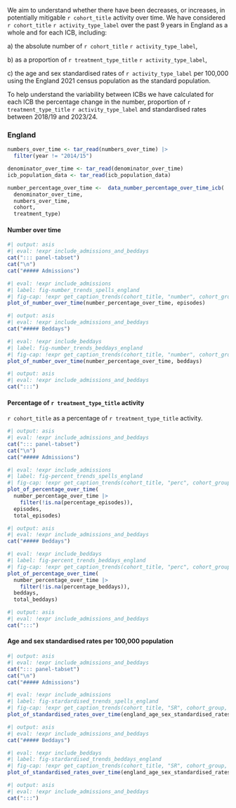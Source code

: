 We aim to understand whether there have been decreases, or increases, in potentially mitigable `r cohort_title`  activity over time. We have considered `r cohort_title` `r activity_type_label` over the past 9 years in England as a whole and for each ICB, including:

a\) the absolute number of `r cohort_title` `r activity_type_label`,

b\) as a proportion of `r treatment_type_title` `r activity_type_label`,

c\) the age and sex standardised rates of `r activity_type_label` per 100,000 using the England 2021 census population as the standard population.

To help understand the variability between ICBs we have calculated for each ICB the percentage change in the number, proportion of `r treatment_type_title` `r activity_type_label` and standardised rates between 2018/19 and 2023/24.

### England

```r
numbers_over_time <- tar_read(numbers_over_time) |>
  filter(year != "2014/15")

denominator_over_time <- tar_read(denominator_over_time)
icb_population_data <- tar_read(icb_population_data)

number_percentage_over_time <-  data_number_percentage_over_time_icb(
  denominator_over_time,
  numbers_over_time,
  cohort,
  treatment_type)
```

::: panel-tabset
#### Number over time

```r
#| output: asis
#| eval: !expr include_admissions_and_beddays
cat("::: panel-tabset")
cat("\n")
cat("##### Admissions")
```

```r
#| eval: !expr include_admissions
#| label: fig-number_trends_spells_england
#| fig-cap: !expr get_caption_trends(cohort_title, "number", cohort_group, "admissions", "England")
plot_of_number_over_time(number_percentage_over_time, episodes)
```

```r
#| output: asis
#| eval: !expr include_admissions_and_beddays
cat("##### Beddays")
```

```r
#| eval: !expr include_beddays
#| label: fig-number_trends_beddays_england
#| fig-cap: !expr get_caption_trends(cohort_title, "number", cohort_group, "beddays", "England")
plot_of_number_over_time(number_percentage_over_time, beddays)
```

```r
#| output: asis
#| eval: !expr include_admissions_and_beddays
cat(":::")
```

#### Percentage of `r treatment_type_title` activity

`r cohort_title` as a percentage of `r treatment_type_title` activity.

```r
#| output: asis
#| eval: !expr include_admissions_and_beddays
cat("::: panel-tabset")
cat("\n")
cat("##### Admissions")
```

```r
#| eval: !expr include_admissions
#| label: fig-percent_trends_spells_england
#| fig-cap: !expr get_caption_trends(cohort_title, "perc", cohort_group, "admissions", "England")
plot_of_percentage_over_time(
  number_percentage_over_time |>
    filter(!is.na(percentage_episodes)),
  episodes,
  total_episodes)
```

```r
#| output: asis
#| eval: !expr include_admissions_and_beddays
cat("##### Beddays")
```

```r
#| eval: !expr include_beddays
#| label: fig-percent_trends_beddays_england
#| fig-cap: !expr get_caption_trends(cohort_title, "perc", cohort_group, "beddays", "England")
plot_of_percentage_over_time(
  number_percentage_over_time |>
    filter(!is.na(percentage_beddays)),
  beddays,
  total_beddays)
```

```r
#| output: asis
#| eval: !expr include_admissions_and_beddays
cat(":::")
```

#### Age and sex standardised rates per 100,000 population

```r
#| output: asis
#| eval: !expr include_admissions_and_beddays
cat("::: panel-tabset")
cat("\n")
cat("##### Admissions")
```

```r
#| eval: !expr include_admissions
#| label: fig-stardardised_trends_spells_england
#| fig-cap: !expr get_caption_trends(cohort_title, "SR", cohort_group, "admissions", "England")
plot_of_standardised_rates_over_time(england_age_sex_standardised_rates_episodes)
```

```r
#| output: asis
#| eval: !expr include_admissions_and_beddays
cat("##### Beddays")
```

```r
#| eval: !expr include_beddays
#| label: fig-stardardised_trends_beddays_england
#| fig-cap: !expr get_caption_trends(cohort_title, "SR", cohort_group, "beddays", "England")
plot_of_standardised_rates_over_time(england_age_sex_standardised_rates_beddays)
```

```r
#| output: asis
#| eval: !expr include_admissions_and_beddays
cat(":::")
```
:::
